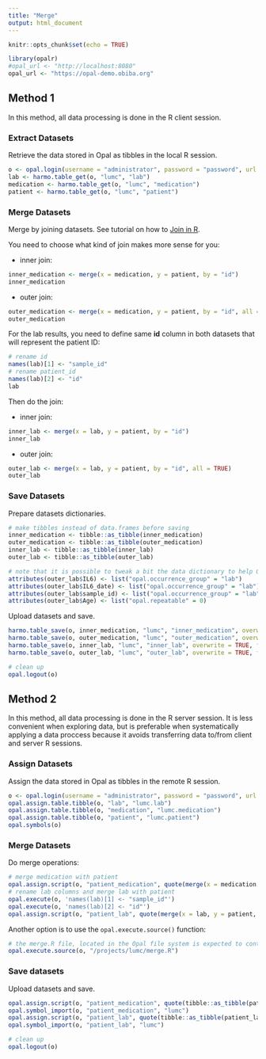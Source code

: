```yaml
---
title: "Merge"
output: html_document
---
```


```r
knitr::opts_chunk$set(echo = TRUE)

library(opalr)
#opal_url <- "http://localhost:8080"
opal_url <- "https://opal-demo.obiba.org"
```

## Method 1

In this method, all data processing is done in the R client session.

### Extract Datasets

Retrieve the data stored in Opal as tibbles in the local R session.

```r
o <- opal.login(username = "administrator", password = "password", url = opal_url)
lab <- harmo.table_get(o, "lumc", "lab")
medication <- harmo.table_get(o, "lumc", "medication")
patient <- harmo.table_get(o, "lumc", "patient")
```

### Merge Datasets

Merge by joining datasets. See tutorial on how to [Join in R](http://www.datasciencemadesimple.com/join-in-r-merge-in-r/).

You need to choose what kind of join makes more sense for you:

* inner join:

```r
inner_medication <- merge(x = medication, y = patient, by = "id")
inner_medication
```

* outer join:

```r
outer_medication <- merge(x = medication, y = patient, by = "id", all = TRUE)
outer_medication
```

For the lab results, you need to define same **id** column in both datasets that will represent the patient ID:

```r
# rename id
names(lab)[1] <- "sample_id"
# rename patient_id
names(lab)[2] <- "id"
lab
```

Then do the join:

* inner join:

```r
inner_lab <- merge(x = lab, y = patient, by = "id")
inner_lab
```

* outer join:

```r
outer_lab <- merge(x = lab, y = patient, by = "id", all = TRUE)
outer_lab
```


### Save Datasets

Prepare datasets dictionaries.

```r
# make tibbles instead of data.frames before saving
inner_medication <- tibble::as_tibble(inner_medication)
outer_medication <- tibble::as_tibble(outer_medication)
inner_lab <- tibble::as_tibble(inner_lab)
outer_lab <- tibble::as_tibble(outer_lab)

# note that it is possible to tweak a bit the data dictionary to help Opal in interpreting the data  
attributes(outer_lab$IL6) <- list("opal.occurrence_group" = "lab")
attributes(outer_lab$IL6_date) <- list("opal.occurrence_group" = "lab")
attributes(outer_lab$sample_id) <- list("opal.occurrence_group" = "lab")
attributes(outer_lab$Age) <- list("opal.repeatable" = 0)
```

Upload datasets and save.

```r
harmo.table_save(o, inner_medication, "lumc", "inner_medication", overwrite = TRUE, force = TRUE)
harmo.table_save(o, outer_medication, "lumc", "outer_medication", overwrite = TRUE, force = TRUE)
harmo.table_save(o, inner_lab, "lumc", "inner_lab", overwrite = TRUE, force = TRUE)
harmo.table_save(o, outer_lab, "lumc", "outer_lab", overwrite = TRUE, force = TRUE)

# clean up
opal.logout(o)
```

## Method 2

In this method, all data processing is done in the R server session. It is less convenient when exploring data, but is preferable when systematically applying a data proccess because it avoids transferring data to/from client and server R sessions.

### Assign Datasets

Assign the data stored in Opal as tibbles in the remote R session.

```r
o <- opal.login(username = "administrator", password = "password", url = opal_url)
opal.assign.table.tibble(o, "lab", "lumc.lab")
opal.assign.table.tibble(o, "medication", "lumc.medication")
opal.assign.table.tibble(o, "patient", "lumc.patient")
opal.symbols(o)
```
### Merge Datasets

Do merge operations:

```r
# merge medication with patient
opal.assign.script(o, "patient_medication", quote(merge(x = medication, y = patient, by = "id", all = TRUE)))
# rename lab columns and merge lab with patient
opal.execute(o, 'names(lab)[1] <- "sample_id"')
opal.execute(o, 'names(lab)[2] <- "id"')
opal.assign.script(o, "patient_lab", quote(merge(x = lab, y = patient, by = "id", all = TRUE)))
```

Another option is to use the `opal.execute.source()` function:

```r
# the merge.R file, located in the Opal file system is expected to contain all the data processing code
opal.execute.source(o, "/projects/lumc/merge.R")
```

### Save datasets

Upload datasets and save.

```r
opal.assign.script(o, "patient_medication", quote(tibble::as_tibble(patient_medication)))
opal.symbol_import(o, "patient_medication", "lumc")
opal.assign.script(o, "patient_lab", quote(tibble::as_tibble(patient_lab)))
opal.symbol_import(o, "patient_lab", "lumc")

# clean up
opal.logout(o)
```
